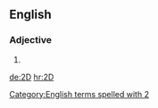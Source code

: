 ==English==

===Adjective===
{{en-adj|-}}

#{{abbreviation of|[[two]][[-dimensional]]}}

[[Category:English terms spelled with 2]]

[[de:2D]]
[[hr:2D]]